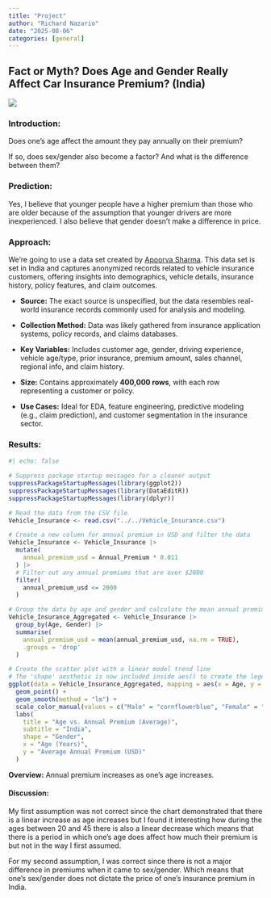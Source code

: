 ```yaml
---
title: "Project"
author: "Richard Nazario"
date: "2025-08-06"
categories: [general]
---
```


## Fact or Myth? Does Age and Gender Really Affect Car Insurance Premium? (India)

![](/ca.jpg)

### **Introduction:**

Does one's age affect the amount they pay annually on their premium?

If so, does sex/gender also become a factor? And what is the difference between them?

### Prediction:

Yes, I believe that younger people have a higher premium than those who are older because of the assumption that younger drivers are more inexperienced. I also believe that gender doesn't make a difference in price.

### Approach:

We're going to use a data set created by [Apoorva Sharma](https://www.kaggle.com/datasets/apoorvasharma03/vehicle-insurance-dataset?resource=download). This data set is set in India and captures anonymized records related to vehicle insurance customers, offering insights into demographics, vehicle details, insurance history, policy features, and claim outcomes.

-   **Source:** The exact source is unspecified, but the data resembles real-world insurance records commonly used for analysis and modeling.

-   **Collection Method:** Data was likely gathered from insurance application systems, policy records, and claims databases.

-   **Key Variables:** Includes customer age, gender, driving experience, vehicle age/type, prior insurance, premium amount, sales channel, regional info, and claim history.

-   **Size:** Contains approximately **400,000 rows**, with each row representing a customer or policy.

-   **Use Cases:** Ideal for EDA, feature engineering, predictive modeling (e.g., claim prediction), and customer segmentation in the insurance sector.

### Results:

```r
#| echo: false

# Suppress package startup messages for a cleaner output
suppressPackageStartupMessages(library(ggplot2))
suppressPackageStartupMessages(library(DataEditR))
suppressPackageStartupMessages(library(dplyr))

# Read the data from the CSV file
Vehicle_Insurance <- read.csv("../../Vehicle_Insurance.csv")

# Create a new column for annual premium in USD and filter the data
Vehicle_Insurance <- Vehicle_Insurance |>
  mutate(
    annual_premium_usd = Annual_Premium * 0.011
  ) |>
  # Filter out any annual premiums that are over $2000
  filter(
    annual_premium_usd <= 2000
  )

# Group the data by age and gender and calculate the mean annual premium
Vehicle_Insurance_Aggregated <- Vehicle_Insurance |>
  group_by(Age, Gender) |>
  summarise(
    annual_premium_usd = mean(annual_premium_usd, na.rm = TRUE),
    .groups = 'drop'
  )

# Create the scatter plot with a linear model trend line
# The 'shape' aesthetic is now included inside aes() to create the legend
ggplot(data = Vehicle_Insurance_Aggregated, mapping = aes(x = Age, y = annual_premium_usd, color = Gender, shape = Gender)) +
  geom_point() +
  geom_smooth(method = "lm") +
  scale_color_manual(values = c("Male" = "cornflowerblue", "Female" = "pink")) +
  labs(
    title = "Age vs. Annual Premium (Average)",
    subtitle = "India",
    shape = "Gender",
    x = "Age (Years)",
    y = "Average Annual Premium (USD)"
  )
```

**Overview:** Annual premium increases as one's age increases.

#### Discussion:

My first assumption was not correct since the chart demonstrated that there is a linear increase as age increases but I found it interesting how during the ages between 20 and 45 there is also a linear decrease which means that there is a period in which one's age does affect how much their premium is but not in the way I first assumed.

For my second assumption, I was correct since there is not a major difference in premiums when it came to sex/gender. Which means that one's sex/gender does not dictate the price of one's insurance premium in India.
